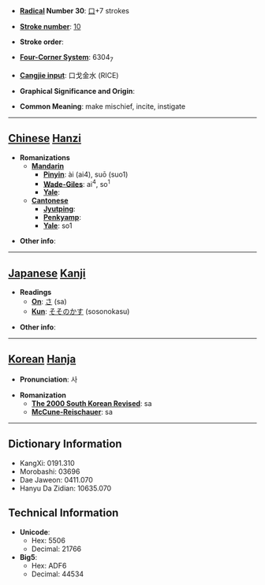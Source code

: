 * '''[[Wiktionary:Chinese radical index| Radical]] Number 30''': [[Wiktionary:Chinese radical index 口|口]]+7 strokes

* '''[[Wiktionary:Chinese total strokes index|Stroke number]]''': [[Wiktionary:Chinese total strokes index 10|10]]

* '''Stroke order''': 

* '''[[Wiktionary:Chinese four corner index|Four-Corner System]]''': 6304<sub>7</sub>

* '''[[Wiktionary:Chinese Cangjie index|Cangjie input]]''': 口戈金水 (RICE)

* '''Graphical Significance and Origin''': 

* '''Common Meaning''': make mischief, incite, instigate

----

== [[Chinese]] [[Hanzi]] ==

* '''Romanizations'''
** '''[[Mandarin]]'''
*** '''[[Pinyin]]''': ài (ai4), suō (suo1)
*** '''[[Wade-Giles]]''': ai<sup>4</sup>, so<sup>1</sup>
*** '''[[Yale]]''': 
** '''[[Cantonese]]'''
*** '''[[Jyutping]]''':
*** '''[[Penkyamp]]''': 
*** '''[[Yale]]''': so1

* '''Other info''': 

----

== [[Japanese]] [[Kanji]] ==

* '''Readings'''
** '''[[On]]''': [[さ]] (sa)
** '''[[Kun]]''': [[そそのかす]] (sosonokasu)

* '''Other info''':  

----

== [[Korean]] [[Hanja]] ==

* '''Pronunciation''': 사

* '''Romanization'''
** '''[[The 2000 South Korean Revised Romanization|The 2000 South Korean Revised]]''': sa
** '''[[McCune-Reischauer]]''': sa

----

== Dictionary Information ==

* KangXi: 0191.310
* Morobashi: 03696
* Dae Jaweon: 0411.070
* Hanyu Da Zidian: 10635.070

== Technical Information ==

* '''Unicode''':
** Hex: 5506
** Decimal: 21766
* '''Big5''':
** Hex: ADF6
** Decimal: 44534